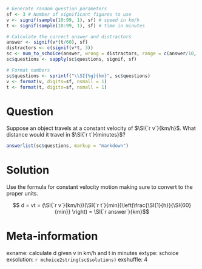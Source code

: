 ```r
# Generate random question parameters
sf <- 3 # Number of significant figures to use
v <- signif(sample(10:99, 1), sf) # speed in km/h
t <- signif(sample(10:99, 1), sf) # time in minutes

# Calculate the correct answer and distractors
answer <- signif(v*(t/60), sf)
distractors <- c(signif(v*t, 3))
sc <- num_to_schoice(answer, wrong = distractors, range = c(answer/10, v*t), delta = 0.05*answer, format = FALSE)
sc$questions <- sapply(sc$questions, signif, sf)

# Format numbers
sc$questions <- sprintf("\\SI{%g}{km}", sc$questions)
v <- format(v, digits=sf, nsmall = 1)
t <- format(t, digits=sf, nsmall = 1)
```

Question
========
Suppose an object travels at a constant velocity of $\SI{`r v`}{km/h}$. What distance would it travel in $\SI{`r t`}{minutes}$?

```r
answerlist(sc$questions, markup = "markdown")
```

Solution
========
Use the formula for constant velocity motion making sure to convert to the proper units.

$$ d = vt = (\SI{`r v`}{km/h})(\SI{`r t`}{min})\left(\frac{\SI{1}{h}}{\SI{60}{min}} \right) = \SI{`r answer`}{km}$$ 

Meta-information
================
exname: calculate d given v in km/h and t in minutes
extype: schoice
exsolution: `r mchoice2string(sc$solutions)`
exshuffle: 4
